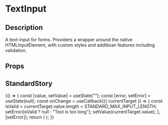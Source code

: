 
<Meta title="general/inputs/text-input" component={TextInput} />

# TextInput

## Description
A text-input for forms. Providers a wrapper around the native HTMLInputElement, with custom styles
and additioan features including validation.

## Props
<Props of={TextInput} />

## StandardStory

<Preview>
	<Story name="standard">
		{() => {
			const [value, setValue] = useState("");
			const [error, setError] = useState(null);
			const onChange = useCallback(({ currentTarget }) => {
				const isValid = currentTarget.value.length < STANDARD_MAX_INPUT_LENGTH;
				setError(isValid ? null : "Text is too long");
				setValue(currentTarget.value);
			}, [setError]);
			return (
				<Paper>
					<TextInput
						label="Text input"
						labelInfo="(Must be fewer than 5 chars)"
						error={error}
						onChange={onChange}
						placeholder="placeholder"
						value={value}
					/>
				</Paper>
			);
		}}
	</Story>
</Preview>
